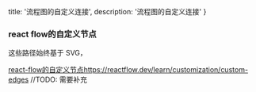   title: '流程图的自定义连接',
  description: '流程图的自定义连接'
}

### react flow的自定义节点

这些路径始终基于 SVG，

[react-flow的自定义节点](https://reactflow.dev/learn/customization/custom-edges)https://reactflow.dev/learn/customization/custom-edges
//TODO: 需要补充
